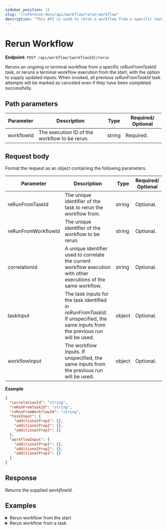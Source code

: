 ```yaml
---
sidebar_position: 11
slug: "/reference-docs/api/workflow/rerun-workflow"
description: "This API is used to rerun a workflow from a specific task using on an updated workflow input if needed."
---
```



# Rerun Workflow

**Endpoint:** `POST /api/workflow/{workflowId}/rerun`

Reruns an ongoing or terminal workflow from a specific _reRunFromTaskId_ task, or reruns a terminal workflow execution from the start, with the option to supply updated inputs. When invoked, all previous _reRunFromTaskId_ task attempts will be marked as canceled even if they have been completed successfully.

## Path parameters

| Parameter  | Description                                   | Type   | Required/ Optional |
| ---------- | --------------------------------------------- | ------ | ------------------ |
| workflowId | The execution ID of the workflow to be rerun. | string | Required.          |

## Request body

Format the request as an object containing the following parameters.

| Parameter           | Description                                                                                                                       | Type   | Required/ Optional |
| ------------------- | --------------------------------------------------------------------------------------------------------------------------------- | ------ | ------------------ |
| reRunFromTaskId     | The unique identifier of the task to rerun the workflow from.                                                                     | string | Optional.          |
| reRunFromWorkflowId | The unique identifier of the workflow to be rerun.                                                                                | string | Optional.          |
| correlationId       | A unique identifier used to correlate the current workflow execution with other executions of the same workflow.                  | string | Optional.          |
| taskInput           | The task inputs for the task identified in _reRunFromTaskId_. If unspecified, the same inputs from the previous run will be used. | object | Optional.          |
| workflowInput       | The workflow inputs. If unspecified, the same inputs from the previous run will be used.                                          | object | Optional.          |

**Example**

```json
{
  "correlationId": "string",
  "reRunFromTaskId": "string",
  "reRunFromWorkflowId": "string",
  "taskInput": {
    "additionalProp1": {},
    "additionalProp2": {},
    "additionalProp3": {}
  },
  "workflowInput": {
    "additionalProp1": {},
    "additionalProp2": {},
    "additionalProp3": {}
  }
}
```

## Response

Returns the supplied _workflowId_.

## Examples

<details>
<summary>Rerun workflow from the start</summary>

**Request**

```shell
curl -X 'POST' \
  'https://<YOUR-CLUSTER>/api/workflow/3163f2e3-d4a9-11ef-a114-0af1b159704e/rerun' \
  -H 'accept: text/plain' \
  -H 'X-Authorization: <TOKEN>' \
  -H 'Content-Type: application/json' \
  -d '{
  "reRunFromWorkflowId": "3163f2e3-d4a9-11ef-a114-0af1b159704e"
}'
```

**Response**

```
3163f2e3-d4a9-11ef-a114-0af1b159704e
```

</details>


<details>
<summary>Rerun workflow from a task</summary>

**Request**

```shell
curl -X 'POST' \
  'https://<YOUR_CLUSTER>/api/workflow/3163f2e3-d4a9-11ef-a114-0af1b159704e/rerun' \
  -H 'accept: text/plain' \
  -H 'X-Authorization: <TOKEN>' \
  -H 'Content-Type: application/json' \
  -d '{
  "reRunFromTaskId": "87799dc8-d4b8-11ef-a114-0af1b159704e"
}'
```

**Response**

```
3163f2e3-d4a9-11ef-a114-0af1b159704e
```

</details>
